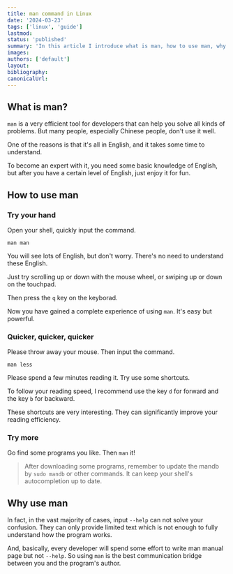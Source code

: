 ```yaml
---
title: man command in Linux
date: '2024-03-23'
tags: ['linux', 'guide']
lastmod:
status: 'published'
summary: 'In this article I introduce what is man, how to use man, why use man.'
images:
authors: ['default']
layout:
bibliography:
canonicalUrl:
---
```


## What is man?

`man` is a very efficient tool for developers that can help you solve all kinds of problems.
But many people, especially Chinese people, don't use it well.

One of the reasons is that it's all in English, and it takes some time to understand.

To become an expert with it, you need some basic knowledge of English, but after you have a certain level of English, just enjoy it for fun.

## How to use man

### Try your hand

Open your shell, quickly input the command.

```Shell
man man
```

You will see lots of English, but don't worry.
There's no need to understand these English.

Just try scrolling up or down with the mouse wheel, or swiping up or down on the touchpad.

Then press the `q` key on the keyborad.

Now you have gained a complete experience of using `man`. It's easy but powerful.

### Quicker, quicker, quicker

Please throw away your mouse. Then input the command.

```Shell
man less
```

Please spend a few minutes reading it.
Try use some shortcuts.

To follow your reading speed, I recommend use the key `d` for forward and the key `b` for backward.

These shortcuts are very interesting.
They can significantly improve your reading efficiency.

### Try more

Go find some programs you like. Then `man` it!

> After downloading some programs, remember to update the mandb by `sudo mandb` or other commands. It can keep your shell's autocompletion up to date.

## Why use man

In fact, in the vast majority of cases, input `--help` can not solve your confusion.
They can only provide limited text which is not enough to fully understand how the program works.

And, basically, every developer will spend some effort to write man manual page but not `--help`.
So using `man` is the best communication bridge between you and the program's author.
